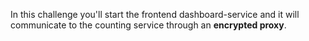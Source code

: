 In this challenge you'll start the frontend dashboard-service and it will communicate to the counting service through an **encrypted proxy**.